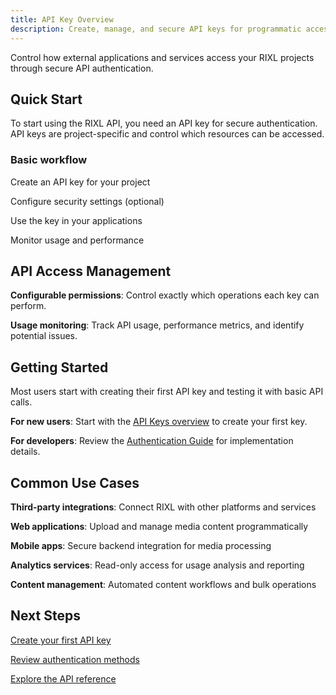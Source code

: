 ```yaml
---
title: API Key Overview
description: Create, manage, and secure API keys for programmatic access to your projects.
---
```




Control how external applications and services access your RIXL projects through secure API authentication.

## Quick Start

To start using the RIXL API, you need an API key for secure authentication. API keys are project-specific and control which resources can be accessed.

### **Basic workflow**
<Steps>

  <Step>

  Create an API key for your project
  
  </Step>

  <Step>

  Configure security settings (optional)
  
  </Step>

  <Step>

  Use the key in your applications

  </Step>
  <Step>
 
  Monitor usage and performance
 
  </Step>

</Steps>

## API Access Management

**Configurable permissions**: Control exactly which operations each key can perform.

**Usage monitoring**: Track API usage, performance metrics, and identify potential issues.

## Getting Started

<Callout type="info">
Most users start with creating their first API key and testing it with basic API calls.
</Callout>

**For new users**: Start with the [API Keys overview](/docs/account/api-access/keys) to create your first key.

**For developers**: Review the [Authentication Guide](/docs/account/api-access/authentication) for implementation details.

[//]: # (**For security teams**: Check the [security settings]&#40;/docs/account/api-access/keys/security&#41; for advanced security controls.)

## Common Use Cases

**Third-party integrations**: Connect RIXL with other platforms and services

**Web applications**: Upload and manage media content programmatically

**Mobile apps**: Secure backend integration for media processing

**Analytics services**: Read-only access for usage analysis and reporting

**Content management**: Automated content workflows and bulk operations

## Next Steps

<Steps>
  <Step>

  [Create your first API key](/docs/account/api-access/create-key)
  
  </Step>
  
  <Step>

  [Review authentication methods](/docs/getting-started/authentication)
  
  </Step>
  
  <Step>

  [Explore the API reference](/docs/api-reference/overview)
  
  </Step>
</Steps>
